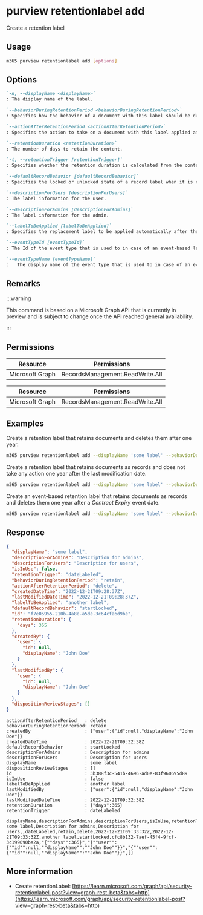 
# purview retentionlabel add

Create a retention label

## Usage

```sh
m365 purview retentionlabel add [options]
```

## Options

```md definition-list
`-n, --displayName <displayName>`
: The display name of the label.

`--behaviorDuringRetentionPeriod <behaviorDuringRetentionPeriod>`
: Specifies how the behavior of a document with this label should be during the retention period. Allowed values: `doNotRetain`, `retain`, `retainAsRecord`, `retainAsRegulatoryRecord`.

`--actionAfterRetentionPeriod <actionAfterRetentionPeriod>`
: Specifies the action to take on a document with this label applied after the retention period. Allowed values: `none`, `delete`, `startDispositionReview`.

`--retentionDuration <retentionDuration>`
: The number of days to retain the content.

`-t, --retentionTrigger [retentionTrigger]`
: Specifies whether the retention duration is calculated from the content creation date, labeled date, or last modification date. Allowed values: `dateLabeled`, `dateCreated`, `dateModified`, `dateOfEvent`. Defaults to `dateLabeled`.

`--defaultRecordBehavior [defaultRecordBehavior]`
: Specifies the locked or unlocked state of a record label when it is created. Allowed values: `startLocked`, `startUnlocked`, Defaults to `startLocked`.

`--descriptionForUsers [descriptionForUsers]`
: The label information for the user.

`--descriptionForAdmins [descriptionForAdmins]`
: The label information for the admin.

`--labelToBeApplied [labelToBeApplied]`
: Specifies the replacement label to be applied automatically after the retention period of the current label ends.

`--eventTypeId [eventTypeId]`
: The Id of the event type that is used to in case of an event-based label. Specify when using retentionTrigger with the value `dateOfEvent`. Specify either `eventTypeId` or `eventTypeName`, but not both.

`--eventTypeName [eventTypeName]`
:	The display name of the event type that is used to in case of an event-based label. Specify when using retentionTrigger with the value `dateOfEvent`. Specify either `eventTypeId` or `eventTypeName`, but not both.
```

<Global />

## Remarks

:::warning

This command is based on a Microsoft Graph API that is currently in preview and is subject to change once the API reached general availability.

:::

## Permissions
<Tabs>
  <TabItem value="Delegated">

  | Resource        | Permissions                     |
  |-----------------|---------------------------------|
  | Microsoft Graph | RecordsManagement.ReadWrite.All |

  </TabItem>
  <TabItem value="Application">

  | Resource        | Permissions                     |
  |-----------------|---------------------------------|
  | Microsoft Graph | RecordsManagement.ReadWrite.All |

  </TabItem>
</Tabs>

## Examples

Create a retention label that retains documents and deletes them after one year.

```sh
m365 purview retentionlabel add --displayName 'some label' --behaviorDuringRetentionPeriod retain --actionAfterRetentionPeriod delete --retentionDuration 365
```

Create a retention label that retains documents as records and does not take any action one year after the last modification date.

```sh
m365 purview retentionlabel add --displayName 'some label' --behaviorDuringRetentionPeriod retainAsRecord --actionAfterRetentionPeriod none --retentionDuration 365 --retentionTrigger dateModified
```

Create an event-based retention label that retains documents as records and deletes them one year after a _Contract Expiry_ event date.

```sh
m365 purview retentionlabel add --displayName 'some label' --behaviorDuringRetentionPeriod retain --actionAfterRetentionPeriod delete --retentionDuration 365 --retentionTrigger dateOfEvent --eventTypeName "Contract Expiry"
```

## Response

<Tabs>
  <TabItem value="JSON">

  ```json
  {
    "displayName": "some label",
    "descriptionForAdmins": "Description for admins",
    "descriptionForUsers": "Description for users",
    "isInUse": false,
    "retentionTrigger": "dateLabeled",
    "behaviorDuringRetentionPeriod": "retain",
    "actionAfterRetentionPeriod": "delete",
    "createdDateTime": "2022-12-21T09:28:37Z",
    "lastModifiedDateTime": "2022-12-21T09:28:37Z",
    "labelToBeApplied": "another label",
    "defaultRecordBehavior": "startLocked",
    "id": "f7e05955-210b-4a8e-a5de-3c64cfa6d9be",
    "retentionDuration": {
      "days": 365
    },
    "createdBy": {
      "user": {
        "id": null,
        "displayName": "John Doe"
      }
    },
    "lastModifiedBy": {
      "user": {
        "id": null,
        "displayName": "John Doe"
      }
    },
    "dispositionReviewStages": []
  }
  ```

  </TabItem>
  <TabItem value="Text">

  ```text
  actionAfterRetentionPeriod   : delete
  behaviorDuringRetentionPeriod: retain
  createdBy                    : {"user":{"id":null,"displayName":"John Doe"}}
  createdDateTime              : 2022-12-21T09:32:38Z
  defaultRecordBehavior        : startLocked
  descriptionForAdmins         : Description for admins
  descriptionForUsers          : Description for users
  displayName                  : some label
  dispositionReviewStages      : []
  id                           : 3b388f3c-541b-4696-ad0e-83f960695d89
  isInUse                      : false
  labelToBeApplied             : another label
  lastModifiedBy               : {"user":{"id":null,"displayName":"John Doe"}}
  lastModifiedDateTime         : 2022-12-21T09:32:38Z
  retentionDuration            : {"days":365}
  retentionTrigger             : dateLabeled
  ```

  </TabItem>
  <TabItem value="CSV">

  ```csv
  displayName,descriptionForAdmins,descriptionForUsers,isInUse,retentionTrigger,behaviorDuringRetentionPeriod,actionAfterRetentionPeriod,createdDateTime,lastModifiedDateTime,labelToBeApplied,defaultRecordBehavior,id,retentionDuration,createdBy,lastModifiedBy,dispositionReviewStages
  some label,Description for admins,Description for users,,dateLabeled,retain,delete,2022-12-21T09:33:32Z,2022-12-21T09:33:32Z,another label,startLocked,cfc8b132-7aef-45f4-9fcf-3c199090ba2a,"{""days"":365}","{""user"":{""id"":null,""displayName"":""John Doe""}}","{""user"":{""id"":null,""displayName"":""John Doe""}}",[]
  ```

  </TabItem>
</Tabs>

## More information

- Create retentionLabel: [https://learn.microsoft.com/graph/api/security-retentionlabel-post?view=graph-rest-beta&tabs=http](https://learn.microsoft.com/graph/api/security-retentionlabel-post?view=graph-rest-beta&tabs=http)

